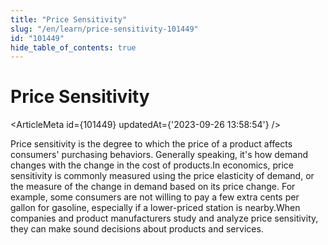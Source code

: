 ```yaml
---
title: "Price Sensitivity"
slug: "/en/learn/price-sensitivity-101449"
id: "101449"
hide_table_of_contents: true
---
```



# Price Sensitivity

<ArticleMeta id={101449} updatedAt={'2023-09-26 13:58:54'} />
<div className='border-solid border-b border-t-0 my-4 border-[var(--ifm-color-gray-300)]' />

Price sensitivity is the degree to which the price of a product affects consumers' purchasing behaviors. Generally speaking, it's how demand changes with the change in the cost of products.In economics, price sensitivity is commonly measured using the price elasticity of demand, or the measure of the change in demand based on its price change. For example, some consumers are not willing to pay a few extra cents per gallon for gasoline, especially if a lower-priced station is nearby.When companies and product manufacturers study and analyze price sensitivity, they can make sound decisions about products and services.
